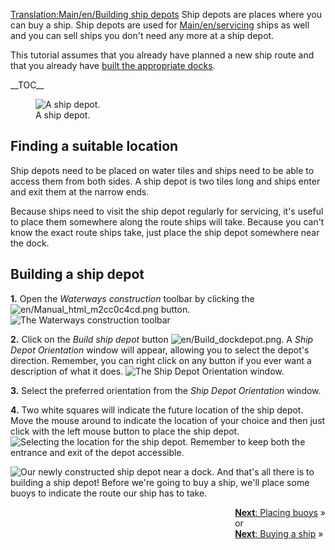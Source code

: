 [[Translation:Main/en/Building ship depots]]{{en/-}}{{en/Tutorial}}
Ship depots are places where you can buy a ship. Ship depots are used for [[Main/en/servicing]] ships as well and you can sell ships you don't need any more at a ship depot.

This tutorial assumes that you already have planned a new ship route and that you already have [[Main/en/Building docks|built the appropriate docks]].

__TOC__

[[File:en/Shipdepot-construction-1.png|frame|left|A ship depot.]]
==Finding a suitable location==
Ship depots need to be placed on water tiles and ships need to be able to access them from both sides. A ship depot is two tiles long and ships enter and exit them at the narrow ends.

Because ships need to visit the ship depot regularly for servicing, it's useful to place them somewhere along the route ships will take. Because you can't know the exact route ships take, just place the ship depot somewhere near the dock.


==Building a ship depot==

'''1.''' Open the ''Waterways construction'' toolbar by clicking the [[File:en/Manual html m2cc0c4cd.png]] button.
[[File:en/Dock toolbar.png|frame|none|The Waterways construction toolbar]]

'''2.''' Click on the ''Build ship depot'' button [[File:en/Build dockdepot.png]]. A ''Ship Depot Orientation'' window will appear, allowing you to select the depot's direction. Remember, you can right click on any button if you ever want a description of what it does.
[[File:en/Ship-depot-orientation.png|frame|none|The Ship Depot Orientation window.]]

'''3.''' Select the preferred orientation from the ''Ship Depot Orientation'' window.

'''4.''' Two white squares will indicate the future location of the ship depot. Move the mouse around to indicate the location of your choice and then just click with the left mouse button to place the ship depot.
[[File:en/Shipdepot-construction-3.png|frame|none|Selecting the location for the ship depot. Remember to keep both the entrance and exit of the depot accessible.]]

[[File:en/Shipdepot-construction-4.png|frame|right|Our newly constructed ship depot near a dock.]]
And that's all there is to building a ship depot! Before we're going to buy a ship, we'll place some buoys to indicate the route our ship has to take.

<span style="float: right">[[Main/en/Building buoys|'''Next''': Placing buoys]] &raquo;
<br />
or
<br />
[[Main/en/Buying ships|'''Next''': Buying a ship]] &raquo;</span>